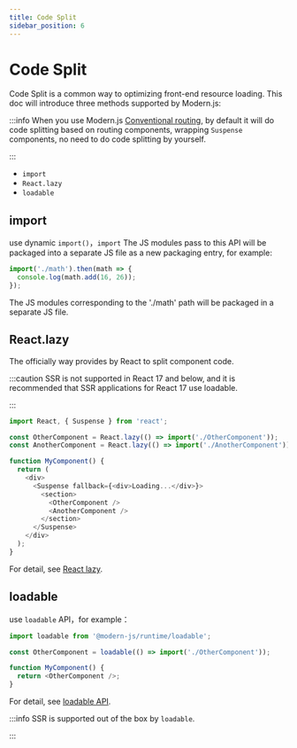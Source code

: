 ```yaml
---
title: Code Split
sidebar_position: 6
---
```

# Code Split

Code Split is a common way to optimizing front-end resource loading. This doc will introduce three methods supported by Modern.js:

:::info
When you use Modern.js [Conventional routing](/guides/basic-features/routes#conventional-routing), by default it will do code splitting based on routing components, wrapping `Suspense` components, no need to do code splitting by yourself.

:::

- `import`
- `React.lazy`
- `loadable`

## import

use dynamic `import()`，`import` The JS modules pass to this API will be packaged into a separate JS file as a new packaging entry, for example:

```ts
import('./math').then(math => {
  console.log(math.add(16, 26));
});
```

The JS modules corresponding to the './math' path will be packaged in a separate JS file.

## React.lazy

The officially way provides by React to split component code.

:::caution
SSR is not supported in React 17 and below, and it is recommended that SSR applications for React 17 use loadable.

:::

```ts
import React, { Suspense } from 'react';

const OtherComponent = React.lazy(() => import('./OtherComponent'));
const AnotherComponent = React.lazy(() => import('./AnotherComponent'));

function MyComponent() {
  return (
    <div>
      <Suspense fallback={<div>Loading...</div>}>
        <section>
          <OtherComponent />
          <AnotherComponent />
        </section>
      </Suspense>
    </div>
  );
}
```

For detail, see [React lazy](https://reactjs.org/docs/code-splitting.html#reactlazy).

## loadable

use `loadable` API，for example：

```ts
import loadable from '@modern-js/runtime/loadable';

const OtherComponent = loadable(() => import('./OtherComponent'));

function MyComponent() {
  return <OtherComponent />;
}
```

For detail, see [loadable API](/apis/app/runtime/utility/loadable).

:::info
SSR is supported out of the box by `loadable`.

:::
